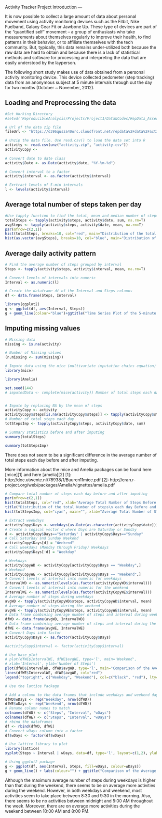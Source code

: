 Activity Tracker Project
Introduction
---

It is now possible to collect a large amount of data about personal movement using activity monitoring devices such as the Fitbit, Nike Fuelband, Galaxy Gear Fit or Jawbone Up. These type of devices are part of the "quantified self" movement -- a group of enthusiasts who take measurements about themselves regularly to improve their health, to find patterns in their behavior, or to affiliate themselves with the tech community. But, typically, this data remains under-utilized both because the raw data are hard to obtain and because there is a lack of statistical methods and software for processing and interpreting the data that are easily understood by the layperson.

The following short study makes use of data obtained from a personal activity monitoring device. This device collected pedometer (step tracking) data from an anonymous subject at 5 minute intervals through out the day for two months (October ~ November, 2012).

Loading and Preprocessing the data
---

```{r simuledata,echo=TRUE}
#Set Working Directory
#setwd('ReproducibleAnalysis/Projects/Project1/Data&Codes/RepData_Assessment1')

# Url of the data zip file
fileUrl <- "https://d396qusza40orc.cloudfront.net/repdata%2Fdata%2Factivity.zip"

# Unzip the data file. Use read.csv() to load the data set into R
activity <- read.csv(unz("activity.zip", "activity.csv"))
activityCopy <- 
  
# Convert date to date class
activity$Date <- as.Date(activity$date, "%Y-%m-%d")

# Convert interval to a factor
activity$interval <- as.factor(activity$interval)

# Exrtract levels of 5-min intervals
l <- levels(activity$interval)
```
Average total number of steps taken per day
---

```{r scatterplot}
#Use tapply function to find the total, mean and median number of steps each day
totalSteps <- tapply(activity$steps, activity$date, sum, na.rm=T)
avgSteps <- tapply(activity$steps, activity$date, mean, na.rm=T)
par(mfrow=c(2,1))
hist(totalSteps, breaks=10, col="red", main="Distribution of the total Number of steps each day", xlab="Average Total Number of Steps")
hist(as.vector(avgSteps), breaks=10, col="blue", main="Distribution of the Average Number of steps each day", xlab="Average Number of Steps")
```

Average daily activity pattern
---

```{r plot2,echo=TRUE}
# Find the average number of steps grouped by interval
Steps <- tapply(activity$steps, activity$interval, mean, na.rm=T)

# Convert levels of intervals into numeric
Interval <- as.numeric(l)

# Create the dataframe df of the Interval and Steps columns
df <- data.frame(Steps, Interval)
```

```{r ggplot}
library(ggplot2)
g <- ggplot(df, aes(Interval, Steps))
g + geom_line(colour="blue")+ggtitle("Time Series Plot of the 5-minute Interval\n and the Average Number of Steps,\n Taken across all Days") + ylab("Average Number of Steps")
```

Imputing missing values
---

```{r missing,echo=TRUE}
# Missing data
missing <- is.na(activity)

# Number of Missing values
(n.missing <- sum(missing))
```

```{r mice,echo=TRUE}
# Impute data using the mice (multivariate imputation chains equation)
library(mice)
```

```{r amelia,echo=TRUE}
library(Amelia)
```

```{r seed,echo=TRUE}
set.seed(144)
# imputedData <- complete(mice(activity)) Number of total steps each day after imputation a.out <- amelia(activityCopy, cs="date", m=1) Data frame after imputing a <- a.out$imputations$imp1 totStepsImp <- tapply(a$steps, a$date, sum)


# Impute by replacing NA by the mean of steps
activityCopy <- activity
activityCopy$steps[is.na(activityCopy$steps)] <- tapply(activityCopy$steps, activityCopy$interval, mean, na.rm = TRUE)
# Number of total steps each day
totStepsImp <- tapply(activityCopy$steps, activityCopy$date, sum)

# Summary statistics before and after imputing
summary(totalSteps)
```

```{r imp steps,echo=TRUE}
summary(totStepsImp)
```

There does not seem to be a significant difference in the average number of total steps each day before and after imputing.

More information about the mice and Amelia packages can be found here [mice][1] and here [amelia][2] [1]: http://doc.utwente.nl/78938/1/Buuren11mice.pdf [2]: http://cran.r-project.org/web/packages/Amelia/vignettes/amelia.pdf

```{r compare}
# Compare total number of steps each day before and after imputing 
par(mfrow=c(2,1))
hist(totalSteps, col="red", xlab="Average Total Number of Steps Before Imputing", main="", breaks=10)
title("Distribution of the total Number of steps\n each day Before and After Imputing")
hist(totStepsImp, col="cyan", main="", xlab="Average Total Number of Steps After Imputing", breaks=10)
```

```{r differences, echo=TRUE}

# Extract weekdays
activityCopy$Days <- weekdays(as.Date(as.character(activityCopy$date)))
# Create a logical vector d where Days are Saturday or Sunday
d <- activityCopy$Days=="Saturday" | activityCopy$Days=="Sunday"
# Call Saturday and Sunday Weekend
activityCopy$Days[d] = "Weekend"
# Call weekdays (Monday through Friday) Weekdays
activityCopy$Days[!d] = "Weekday"

# Weekdays 
activityCopyWD <- activityCopy[activityCopy$Days == "Weekday",]
# Weekend
activityCopyWE <- activityCopy[activityCopy$Days == "Weekend",]
# Convert levels of interval into numeric for weekdays
IntervalWD <- as.numeric(levels(as.factor(activityCopyWD$interval)))
# Convert levels of interval into numeric for the weekend
IntervalWE <- as.numeric(levels(as.factor(activityCopyWE$interval)))
# Average number of steps during weekdays
avgWD <- tapply(activityCopyWD$steps, activityCopyWD$interval, mean)
# Average number of steps during the weekend
avgWE <- tapply(activityCopyWE$steps, activityCopyWE$interval, mean)
# Data frame combining average number of steps and interval during weekdays
dfWD <- data.frame(avgWD, IntervalWD)
# Data frame combining average number of steps and interval during the weekend
dfWE <- data.frame(avgWE, IntervalWE)
# Convert Days into factor
activityCopy$Days <- as.factor(activityCopy$Days)

#activityCopy$interval <- factor(activityCopy$interval)
```

```{r base plot2}
# Use base plot
# plot(dfWE$IntervalWE, dfWE$avgWE, type='l', main='Weekend',
# xlab='Interval', ylab='Number of Steps')
plot(dfWD$IntervalWD, dfWD$avgWD, type='l', main="Comparison of the Average Number of Steps\n between Weekdays and the Weekend", xlab="Interval", ylab="Number of Steps")
lines(dfWE$IntervalWE, dfWE$avgWE, col="red")
legend("topright", c("Weekday", "Weekend"), col=c("black", "red"), lty=1)
```

```{r lattice2}
# Use the lattice Package

# Add a column to the data frames that include weekdays and weekend days
dfWD$wDays <- rep("Weekday", nrow(dfWD))
dfWE$wDays <- rep("Weekend", nrow(dfWD))
# Rename column names to match
colnames(dfWD) <- c("Steps", "Interval", "wDays")
colnames(dfWE) <- c("Steps", "Interval", "wDays")
# rbind the dataframes
df <- rbind(dfWD, dfWE)
# Convert wDays column into a factor
df$wDays <- factor(df$wDays)

# Use lattice library to plot
library(lattice)
xyplot(Steps ~ Interval | wDays, data=df, type='l', layout=c(1,2), ylab="Average Number of Steps")
```
```{r ggplot3}
# Using ggplot2 package
g <- ggplot(df, aes(Interval, Steps, fill=wDays, colour=wDays))
g + geom_line() + labs(colour="") + ggtitle("Comparison of the Average Number of Steps\n between Weekdays and Weekend") + ylab("Average Number of Steps")

```

Although the maximum average number of steps during weekdays is higher than that during the weekend, there seems to be on average more activities during the weekend. However, in both weekdays and weekend, most activities seem to take place between 8:30 and 9:30 in the morning. Also, there seems to be no activities between midnight and 5:00 AM throughout the week. Moreover, there are on average more activities during the weekend between 10:00 AM and 8:00 PM.

